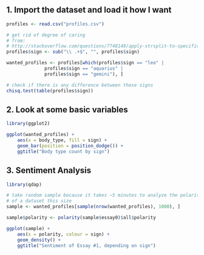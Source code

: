 ## 1. Import the dataset and load it how I want

```r
profiles <- read.csv("profiles.csv")

# get rid of degree of caring
# from:
# http://stackoverflow.com/questions/7748149/apply-strsplit-to-specific-column-in-a-data-frame
profiles$sign <- sub("\\ .+$", "", profiles$sign)

wanted_profiles <- profiles[which(profiles$sign == "leo" |
              profiles$sign == "aquarius" | 
              profiles$sign == "gemini"), ]

# check if there is any difference between these signs
chisq.test(table(profiles$sign))
```


## 2. Look at some basic variables

```r
library(ggplot2)

ggplot(wanted_profiles) + 
    aes(x = body_type, fill = sign) +
    geom_bar(position = position_dodge()) +
    ggtitle("Body type count by sign")
```

## 3. Sentiment Analysis

```r
library(qdap)

# take random sample because it takes ~5 minutes to analyze the polarity
# of a dataset this size
sample <- wanted_profiles[sample(nrow(wanted_profiles), 1000), ]

sample$polarity <- polarity(sample$essay0)$all$polarity

ggplot(sample) +
    aes(x = polarity, colour = sign) +
    geom_density() + 
    ggtitle("Sentiment of Essay #1, depending on sign")
```

